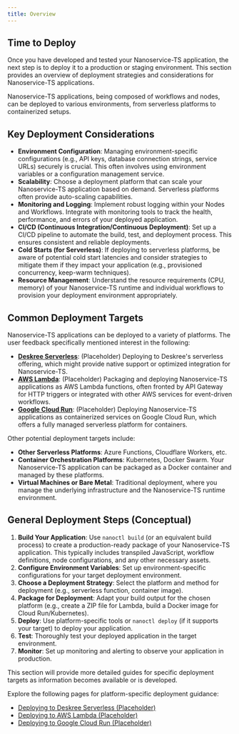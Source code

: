 ```yaml
---
title: Overview
---
```


## Time to Deploy

Once you have developed and tested your Nanoservice-TS application, the next step is to deploy it to a production or staging environment. This section provides an overview of deployment strategies and considerations for Nanoservice-TS applications.

Nanoservice-TS applications, being composed of workflows and nodes, can be deployed to various environments, from serverless platforms to containerized setups.

## Key Deployment Considerations

*   **Environment Configuration**: Managing environment-specific configurations (e.g., API keys, database connection strings, service URLs) securely is crucial. This often involves using environment variables or a configuration management service.
*   **Scalability**: Choose a deployment platform that can scale your Nanoservice-TS application based on demand. Serverless platforms often provide auto-scaling capabilities.
*   **Monitoring and Logging**: Implement robust logging within your Nodes and Workflows. Integrate with monitoring tools to track the health, performance, and errors of your deployed application.
*   **CI/CD (Continuous Integration/Continuous Deployment)**: Set up a CI/CD pipeline to automate the build, test, and deployment process. This ensures consistent and reliable deployments.
*   **Cold Starts (for Serverless)**: If deploying to serverless platforms, be aware of potential cold start latencies and consider strategies to mitigate them if they impact your application (e.g., provisioned concurrency, keep-warm techniques).
*   **Resource Management**: Understand the resource requirements (CPU, memory) of your Nanoservice-TS runtime and individual workflows to provision your deployment environment appropriately.

## Common Deployment Targets

Nanoservice-TS applications can be deployed to a variety of platforms. The user feedback specifically mentioned interest in the following:

*   **[Deskree Serverless](./deskree-serverless.mdx)**: (Placeholder) Deploying to Deskree's serverless offering, which might provide native support or optimized integration for Nanoservice-TS.
*   **[AWS Lambda](./aws-lambda.mdx)**: (Placeholder) Packaging and deploying Nanoservice-TS applications as AWS Lambda functions, often fronted by API Gateway for HTTP triggers or integrated with other AWS services for event-driven workflows.
*   **[Google Cloud Run](./gcp-cloud-run.mdx)**: (Placeholder) Deploying Nanoservice-TS applications as containerized services on Google Cloud Run, which offers a fully managed serverless platform for containers.

Other potential deployment targets include:

*   **Other Serverless Platforms**: Azure Functions, Cloudflare Workers, etc.
*   **Container Orchestration Platforms**: Kubernetes, Docker Swarm. Your Nanoservice-TS application can be packaged as a Docker container and managed by these platforms.
*   **Virtual Machines or Bare Metal**: Traditional deployment, where you manage the underlying infrastructure and the Nanoservice-TS runtime environment.

## General Deployment Steps (Conceptual)

1.  **Build Your Application**: Use `nanoctl build` (or an equivalent build process) to create a production-ready package of your Nanoservice-TS application. This typically includes transpiled JavaScript, workflow definitions, node configurations, and any other necessary assets.
2.  **Configure Environment Variables**: Set up environment-specific configurations for your target deployment environment.
3.  **Choose a Deployment Strategy**: Select the platform and method for deployment (e.g., serverless function, container image).
4.  **Package for Deployment**: Adapt your build output for the chosen platform (e.g., create a ZIP file for Lambda, build a Docker image for Cloud Run/Kubernetes).
5.  **Deploy**: Use platform-specific tools or `nanoctl deploy` (if it supports your target) to deploy your application.
6.  **Test**: Thoroughly test your deployed application in the target environment.
7.  **Monitor**: Set up monitoring and alerting to observe your application in production.

This section will provide more detailed guides for specific deployment targets as information becomes available or is developed.

Explore the following pages for platform-specific deployment guidance:

*   [Deploying to Deskree Serverless (Placeholder)](./deskree-serverless.mdx)
*   [Deploying to AWS Lambda (Placeholder)](./aws-lambda.mdx)
*   [Deploying to Google Cloud Run (Placeholder)](./gcp-cloud-run.mdx)
